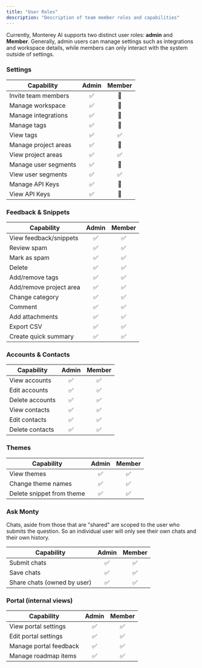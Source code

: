 ```yaml
---
title: "User Roles"
description: "Description of team member roles and capabilities"
---
```


Currently, Monterey AI supports two distinct user roles: **admin** and **Member**. Generally, admin users can manage settings such as integrations and workspace details, while members can only interact with the system outside of settings.

### Settings

| Capability           | Admin | Member |
| -------------------- | :---: | :----: |
| Invite team members  |  ✅   |   🚫   |
| Manage workspace     |  ✅   |   🚫   |
| Manage integrations  |  ✅   |   🚫   |
| Manage tags          |  ✅   |   🚫   |
| View tags            |  ✅   |   ✅   |
| Manage project areas |  ✅   |   🚫   |
| View project areas   |  ✅   |   ✅   |
| Manage user segments |  ✅   |   🚫   |
| View user segments   |  ✅   |   ✅   |
| Manage API Keys      |  ✅   |   🚫   |
| View API Keys        |  ✅   |   🚫   |

### Feedback & Snippets

| Capability              | Admin | Member |
| ----------------------- | :---: | :----: |
| View feedback/snippets  |  ✅   |   ✅   |
| Review spam             |  ✅   |   ✅   |
| Mark as spam            |  ✅   |   ✅   |
| Delete                  |  ✅   |   ✅   |
| Add/remove tags         |  ✅   |   ✅   |
| Add/remove project area |  ✅   |   ✅   |
| Change category         |  ✅   |   ✅   |
| Comment                 |  ✅   |   ✅   |
| Add attachments         |  ✅   |   ✅   |
| Export CSV              |  ✅   |   ✅   |
| Create quick summary    |  ✅   |   ✅   |

### Accounts & Contacts

| Capability      | Admin | Member |
| --------------- | :---: | :----: |
| View accounts   |  ✅   |   ✅   |
| Edit accounts   |  ✅   |   ✅   |
| Delete accounts |  ✅   |   ✅   |
| View contacts   |  ✅   |   ✅   |
| Edit contacts   |  ✅   |   ✅   |
| Delete contacts |  ✅   |   ✅   |

### Themes

| Capability                | Admin | Member |
| ------------------------- | :---: | :----: |
| View themes               |  ✅   |   ✅   |
| Change theme names        |  ✅   |   ✅   |
| Delete snippet from theme |  ✅   |   ✅   |

### Ask Monty

Chats, aside from those that are "shared" are scoped to the user who submits the question.
So an individual user will only see their own chats and their own history.

| Capability                  | Admin | Member |
| --------------------------- | :---: | :----: |
| Submit chats                |  ✅   |   ✅   |
| Save chats                  |  ✅   |   ✅   |
| Share chats (owned by user) |  ✅   |   ✅   |

### Portal (internal views)

| Capability             | Admin | Member |
| ---------------------- | :---: | :----: |
| View portal settings   |  ✅   |   ✅   |
| Edit portal settings   |  ✅   |   ✅   |
| Manage portal feedback |  ✅   |   ✅   |
| Manage roadmap items   |  ✅   |   ✅   |
